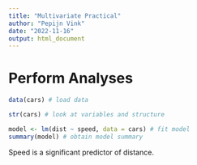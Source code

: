 ```yaml
---
title: "Multivariate Practical"
author: "Pepijn Vink"
date: "2022-11-16"
output: html_document
---
```


# Perform Analyses

```r
data(cars) # load data

str(cars) # look at variables and structure

model <- lm(dist ~ speed, data = cars) # fit model
summary(model) # obtain model summary
```
Speed is a significant predictor of distance.